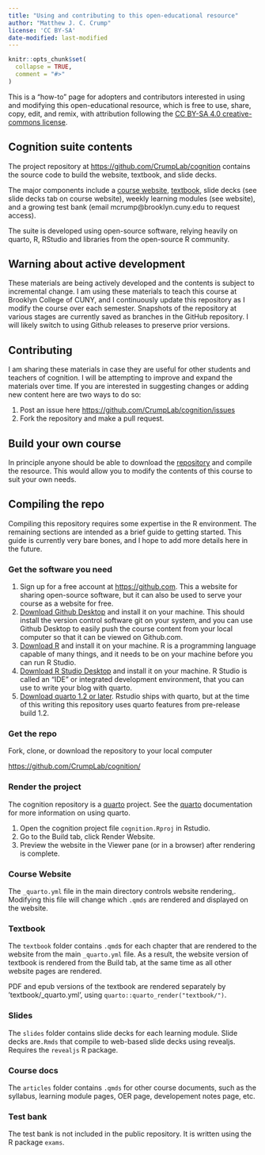 ```yaml
---
title: "Using and contributing to this open-educational resource"
author: "Matthew J. C. Crump"
license: 'CC BY-SA'
date-modified: last-modified
---
```


```r
knitr::opts_chunk$set(
  collapse = TRUE,
  comment = "#>"
)
```

This is a "how-to" page for adopters and contributors interested in using and modifying this open-educational resource, which is free to use, share, copy, edit, and remix, with attribution following the [CC BY-SA 4.0 creative-commons license](https://creativecommons.org/licenses/by-sa/4.0/).

## Cognition suite contents

The project repository at <https://github.com/CrumpLab/cognition> contains the source code to build the website, textbook, and slide decks. 

The major components include a [course website](https://www.crumplab.com/cognition), [textbook](https://www.crumplab.com/cognition/textbook), slide decks (see slide decks tab on course website), weekly learning modules (see website), and a growing test bank (email mcrump\@brooklyn.cuny.edu to request access).

The suite is developed using open-source software, relying heavily on quarto, R, RStudio and libraries from the open-source R community.

## Warning about active development

These materials are being actively developed and the contents is subject to incremental change. I am using these materials to teach this course at Brooklyn College of CUNY, and I continuously update this repository as I modify the course over each semester. Snapshots of the repository at various stages are currently saved as branches in the GitHub repository. I will likely switch to using Github releases to preserve prior versions.

## Contributing

I am sharing these materials in case they are useful for other students and teachers of cognition. I will be attempting to improve and expand the materials over time. If you are interested in suggesting changes or adding new content here are two ways to do so:

1.  Post an issue here <https://github.com/CrumpLab/cognition/issues>
2.  Fork the repository and make a pull request.

## Build your own course

In principle anyone should be able to download the [repository](https://github.com/CrumpLab/cognition) and compile the resource. This would allow you to modify the contents of this course to suit your own needs. 

## Compiling the repo

Compiling this repository requires some expertise in the R environment. The remaining sections are intended as a brief guide to getting started. This guide is currently very bare bones, and I hope to add more details here in the future.

### Get the software you need

1.  Sign up for a free account at <https://github.com>. This a website for sharing open-source software, but it can also be used to serve your course as a website for free.
2.  [Download Github Desktop](https://desktop.github.com) and install it on your machine. This should install the version control software git on your system, and you can use Github Desktop to easily push the course content from your local computer so that it can be viewed on Github.com.
3.  [Download R](https://cran.rstudio.com) and install it on your machine. R is a programming language capable of many things, and it needs to be on your machine before you can run R Studio.
4.  [Download R Studio Desktop](https://www.rstudio.com/products/rstudio/download/#download) and install it on your machine. R Studio is called an "IDE" or integrated development environment, that you can use to write your blog with quarto.
5. [Download quarto 1.2 or later](https://quarto.org/docs/download/prerelease.html). Rstudio ships with quarto, but at the time of this writing this repository uses quarto features from pre-release build 1.2.

### Get the repo

Fork, clone, or download the repository to your local computer

<https://github.com/CrumpLab/cognition/>

### Render the project

The cognition repository is a [quarto](https://quarto.org) project. See the [quarto](https://quarto.org) documentation for more information on using quarto.

1. Open the cognition project file `cognition.Rproj` in Rstudio.
2. Go to the Build tab, click Render Website.
3. Preview the website in the Viewer pane (or in a browser) after rendering is complete.

### Course Website

The `_quarto.yml` file in the main directory controls website rendering,. Modifying this file will change which `.qmds` are rendered and displayed on the website.

### Textbook

The `textbook` folder contains `.qmd`s for each chapter that are rendered to the website from the main `_quarto.yml` file. As a result, the website version of textbook is rendered from the Build tab, at the same time as all other website pages are rendered.

PDF and epub versions of the textbook are rendered separately by 'textbook/_quarto.yml', using `quarto::quarto_render("textbook/")`. 

### Slides

The `slides` folder contains slide decks for each learning module. Slide decks are`.Rmds` that compile to web-based slide decks using revealjs. Requires the `revealjs` R package.

### Course docs

The `articles` folder contains `.qmds` for other course documents, such as the syllabus, learning module pages, OER page, developement notes page, etc.

### Test bank

The test bank is not included in the public repository. It is written using the R package `exams`.
